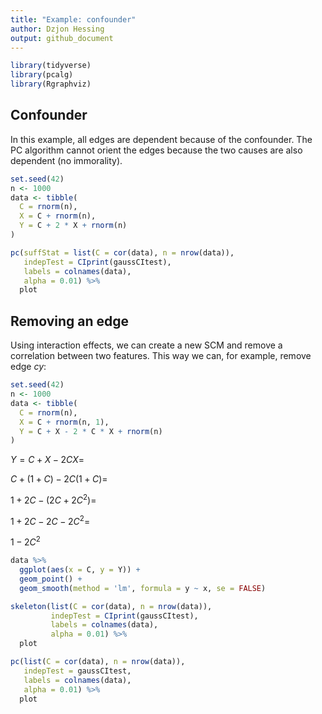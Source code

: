 ```yaml
---
title: "Example: confounder"
author: Dzjon Hessing
output: github_document
---
```


```r
library(tidyverse)
library(pcalg)
library(Rgraphviz)
```

## Confounder

In this example, all edges are dependent because of the confounder.
The PC algorithm cannot orient the edges because the two causes are also dependent (no immorality).
```r
set.seed(42)
n <- 1000
data <- tibble(
  C = rnorm(n),
  X = C + rnorm(n),
  Y = C + 2 * X + rnorm(n)
)

pc(suffStat = list(C = cor(data), n = nrow(data)),
   indepTest = CIprint(gaussCItest),
   labels = colnames(data),
   alpha = 0.01) %>%
  plot
```

## Removing an edge

Using interaction effects, we can create a new SCM and remove a correlation between two features.
This way we can, for example, remove edge $cy$:
```r
set.seed(42)
n <- 1000
data <- tibble(
  C = rnorm(n),
  X = C + rnorm(n, 1),
  Y = C + X - 2 * C * X + rnorm(n)
)
```
$Y = C + X - 2CX =$

$C + (1 + C) - 2C(1 + C) =$

$1 + 2C - (2C + 2C^2) =$

$1 + 2C - 2C - 2C^2 =$

$1 - 2C^2$

```r
data %>%
  ggplot(aes(x = C, y = Y)) +
  geom_point() +
  geom_smooth(method = 'lm', formula = y ~ x, se = FALSE)

skeleton(list(C = cor(data), n = nrow(data)),
         indepTest = CIprint(gaussCItest),
         labels = colnames(data),
         alpha = 0.01) %>%
  plot

pc(list(C = cor(data), n = nrow(data)),
   indepTest = gaussCItest,
   labels = colnames(data),
   alpha = 0.01) %>%
  plot
```